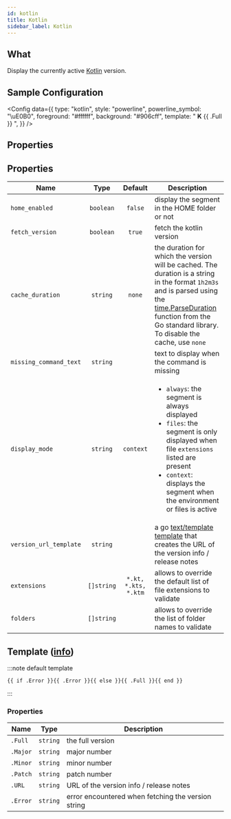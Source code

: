 ```yaml
---
id: kotlin
title: Kotlin
sidebar_label: Kotlin
---
```


## What

Display the currently active [Kotlin][kotlin] version.

## Sample Configuration


<Config
  data={{
    type: "kotlin",
    style: "powerline",
    powerline_symbol: "\uE0B0",
    foreground: "#ffffff",
    background: "#906cff",
    template: " <b>K</b> {{ .Full }} ",
  }}
/>

## Properties

## Properties

| Name                   |    Type    |       Default        | Description                                                                                                                                                                                                                          |
| ---------------------- | :--------: | :------------------: | ------------------------------------------------------------------------------------------------------------------------------------------------------------------------------------------------------------------------------------ |
| `home_enabled`         | `boolean`  |       `false`        | display the segment in the HOME folder or not                                                                                                                                                                                        |
| `fetch_version`        | `boolean`  |        `true`        | fetch the kotlin version                                                                                                                                                                                                             |
| `cache_duration`       |  `string`  |        `none`        | the duration for which the version will be cached. The duration is a string in the format `1h2m3s` and is parsed using the [time.ParseDuration] function from the Go standard library. To disable the cache, use `none`              |
| `missing_command_text` |  `string`  |                      | text to display when the command is missing                                                                                                                                                                                          |
| `display_mode`         |  `string`  |      `context`       | <ul><li>`always`: the segment is always displayed</li><li>`files`: the segment is only displayed when file `extensions` listed are present</li><li>`context`: displays the segment when the environment or files is active</li></ul> |
| `version_url_template` |  `string`  |                      | a go [text/template][go-text-template] [template][templates] that creates the URL of the version info / release notes                                                                                                                |
| `extensions`           | `[]string` | `*.kt, *.kts, *.ktm` | allows to override the default list of file extensions to validate                                                                                                                                                                   |
| `folders`              | `[]string` |                      | allows to override the list of folder names to validate                                                                                                                                                                              |

## Template ([info][templates])

:::note default template

```template
{{ if .Error }}{{ .Error }}{{ else }}{{ .Full }}{{ end }}
```

:::

### Properties

| Name     | Type     | Description                                        |
| -------- | -------- | -------------------------------------------------- |
| `.Full`  | `string` | the full version                                   |
| `.Major` | `string` | major number                                       |
| `.Minor` | `string` | minor number                                       |
| `.Patch` | `string` | patch number                                       |
| `.URL`   | `string` | URL of the version info / release notes            |
| `.Error` | `string` | error encountered when fetching the version string |

[go-text-template]: https://golang.org/pkg/text/template/
[templates]: /docs/configuration/templates
[kotlin]: https://kotlinlang.org/
[time.ParseDuration]: https://golang.org/pkg/time/#ParseDuration
